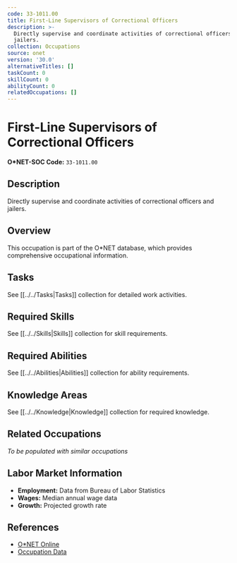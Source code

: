 ```yaml
---
code: 33-1011.00
title: First-Line Supervisors of Correctional Officers
description: >-
  Directly supervise and coordinate activities of correctional officers and
  jailers.
collection: Occupations
source: onet
version: '30.0'
alternativeTitles: []
taskCount: 0
skillCount: 0
abilityCount: 0
relatedOccupations: []
---
```

# First-Line Supervisors of Correctional Officers

**O*NET-SOC Code:** `33-1011.00`

## Description

Directly supervise and coordinate activities of correctional officers and jailers.

## Overview

This occupation is part of the O*NET database, which provides comprehensive occupational information.

## Tasks

See [[../../Tasks|Tasks]] collection for detailed work activities.

## Required Skills

See [[../../Skills|Skills]] collection for skill requirements.

## Required Abilities

See [[../../Abilities|Abilities]] collection for ability requirements.

## Knowledge Areas

See [[../../Knowledge|Knowledge]] collection for required knowledge.

## Related Occupations

*To be populated with similar occupations*

## Labor Market Information

- **Employment:** Data from Bureau of Labor Statistics
- **Wages:** Median annual wage data
- **Growth:** Projected growth rate

## References

- [O*NET Online](https://www.onetonline.org/link/summary/33-1011.00)
- [Occupation Data](https://www.onetcenter.org/)
